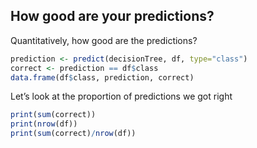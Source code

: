 ## How good are your predictions?

Quantitatively, how good are the predictions?
```r
prediction <- predict(decisionTree, df, type="class")
correct <- prediction == df$class
data.frame(df$class, prediction, correct)
```

Let's look at the proportion of predictions we got right
```r
print(sum(correct))
print(nrow(df))
print(sum(correct)/nrow(df))
```
